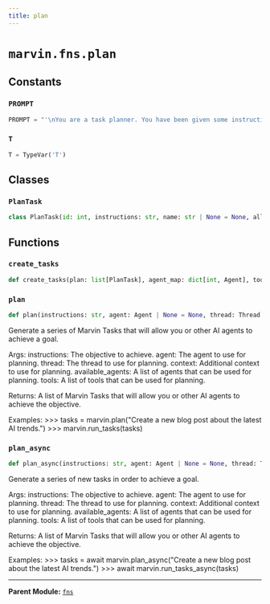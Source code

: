 ```yaml
---
title: plan
---
```


# `marvin.fns.plan`

## Constants

### `PROMPT`
```python
PROMPT = "'\nYou are a task planner. You have been given some instructions about your\nobjectives and must produce at least one Marvin Task that, when completed, will\nallow you or other AI agents achieve the objective. Each task should represent a\ndiscrete, observable goal, neither too small to be a nuisance or lead to\nrepetivite work, nor too large to be difficult to manage.\n\nThese tasks will be executed by AI agents, like you. Create tasks appropriately.\nDo not create tasks like "Validate results" unless a separate validation step is\nactually required or helpful. Do not create tasks that require tools that are\nnot available.\n'"
```

### `T`
```python
T = TypeVar('T')
```

## Classes

### `PlanTask`
```python
class PlanTask(id: int, instructions: str, name: str | None = None, allow_fail: bool = False, allow_skip: bool = False, parent_id: int | None = None, depends_on_ids: list[int] | None = None, agent_ids: list[int] | None = None, tool_ids: list[int] | None = None)
```

## Functions

### `create_tasks`
```python
def create_tasks(plan: list[PlanTask], agent_map: dict[int, Agent], tool_map: dict[int, Callable[..., Any]], parent_task: Task | None = None) -> list[Task]
```

### `plan`
```python
def plan(instructions: str, agent: Agent | None = None, thread: Thread | str | None = None, context: dict[str, Any] | None = None, available_agents: list[Agent] | None = None, tools: list[Callable[..., Any]] | None = None, parent_task: Task | None = None) -> list[Task]
```
Generate a series of Marvin Tasks that will allow you or other AI agents to achieve a goal.

Args:
    instructions: The objective to achieve.
    agent: The agent to use for planning.
    thread: The thread to use for planning.
    context: Additional context to use for planning.
    available_agents: A list of agents that can be used for planning.
    tools: A list of tools that can be used for planning.

Returns:
    A list of Marvin Tasks that will allow you or other AI agents to achieve the objective.


Examples:
    >>> tasks = marvin.plan("Create a new blog post about the latest AI trends.")
    >>> marvin.run_tasks(tasks)

### `plan_async`
```python
def plan_async(instructions: str, agent: Agent | None = None, thread: Thread | str | None = None, context: dict[str, Any] | None = None, available_agents: list[Agent] | None = None, tools: list[Callable[..., Any]] | None = None, parent_task: Task | None = None) -> list[Task]
```
Generate a series of new tasks in order to achieve a goal.

Args:
    instructions: The objective to achieve.
    agent: The agent to use for planning.
    thread: The thread to use for planning.
    context: Additional context to use for planning.
    available_agents: A list of agents that can be used for planning.
    tools: A list of tools that can be used for planning.

Returns:
    A list of Marvin Tasks that will allow you or other AI agents to achieve the objective.

Examples:
    >>> tasks = await marvin.plan_async("Create a new blog post about the latest AI trends.")
    >>> await marvin.run_tasks_async(tasks)

---

**Parent Module:** [`fns`](marvin-fns)
